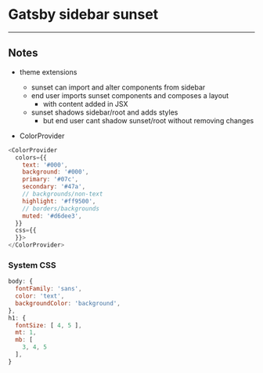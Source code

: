 
# Gatsby sidebar sunset

---

## Notes

- theme extensions
  - sunset can import and alter components from sidebar
  - end user imports sunset components and composes a layout
    - with content added in JSX
  - sunset shadows sidebar/root and adds styles
    - but end user cant shadow sunset/root without removing changes

- ColorProvider

```js
<ColorProvider
  colors={{
    text: '#000',
    background: '#000',
    primary: '#07c',
    secondary: '#47a',
    // backgrounds/non-text
    highlight: '#ff9500',
    // borders/backgrounds
    muted: '#d6dee3',
  }}
  css={{
  }}>
</ColorProvider>
```

### System CSS

```js
body: {
  fontFamily: 'sans',
  color: 'text',
  backgroundColor: 'background',
},
h1: {
  fontSize: [ 4, 5 ],
  mt: 1,
  mb: [
    3, 4, 5
  ],
}
```
